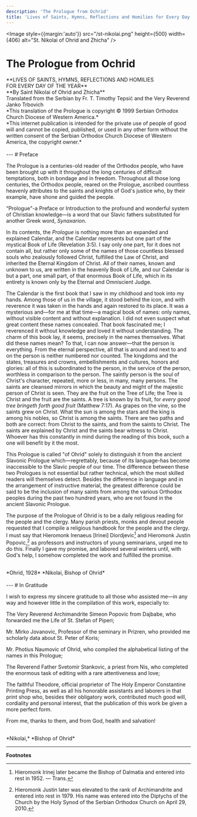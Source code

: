 ```yaml
---
description: 'The Prologue from Ochrid'
title: 'Lives of Saints, Hymns, Reflections and Homilies for Every Day of the Year'
---
```


<Image style={{margin:'auto'}} src="/st-nikolai.png" height={500} width={406} alt="St. Nikolai of Ohrid and Zhicha" />

# The Prologue from Ochrid

<div style={{textAlign:'center'}}>
**LIVES OF SAINTS, HYMNS, REFLECTIONS AND HOMILIES<br />FOR EVERY DAY OF THE YEAR**
<br />
**By Saint Nikolai of Ohrid and Zhicha**
<br />
Translated from the Serbian by Fr. T. Timothy Tepsić and the Very Reverend Janko Trbovich
<br />
*This translation of the Prologue is copyright © 1999 Serbian Orthodox Church Diocese of Western America.*
<br />
*This internet publication is intended for the private use of people of good will and cannot be copied, published, or used in any other form without the written consent of the Serbian Orthodox Church Diocese of Western America, the copyright owner.*
</div>
<br />
---
# Preface

The Prologue is a centuries-old reader of the Orthodox people, who have been brought up with it throughout the long centuries of difficult temptations, both in bondage and in freedom. Throughout all those long centuries, the Orthodox people, reared on the Prologue, ascribed countless heavenly attributes to the saints and knights of God's justice who, by their example, have shone and guided the people.

“Prologue"-a Preface or Introduction to the profound and wonderful system of Christian knowledge—is a word that our Slavic fathers substituted for another Greek word, *Synaxarion*.

In its contents, the *Prologue* is nothing more than an expanded and explained Calendar, and the Calendar represents but one part of the mystical Book of Life (Revelation 3:5). I say only one part, for it does not contain all, but rather only some of the names of those countless blessed souls who zealously followed Christ, fulfilled the Law of Christ, and inherited the Eternal Kingdom of Christ. All of their names, known and unknown to us, are written in the heavenly Book of Life, and our Calendar is but a part, one small part, of that enormous Book of Life, which in its entirety is known only by the Eternal and Omniscient Judge.

The Calendar is the first book that I saw in my childhood and took into my hands. Among those of us in the village, it stood behind the icon, and with reverence it was taken in the hands and again restored to its place.
It was a mysterious and—for me at that time—a magical book of names: only names, without visible content and without explanation. I did not even suspect what great content these names concealed. That book fascinated me; I reverenced it without knowledge and loved it without understanding. The charm of this book lay, it seems, precisely in the names themselves. What did these names mean? To that, I can now answer—that the person is everything. From the eternal perspective, all that is around and next to and on the person is neither numbered nor counted. The kingdoms and the states, treasures and crowns, embellishments and cultures, honors and glories: all of this is subordinated to the person, in the service of the person, worthless in comparison to the person. The saintly person is the soul of Christ's character, repeated, more or less, in many, many persons.
The saints are cleansed mirrors in which the beauty and might of the majestic person of Christ is seen. They are the fruit on the Tree of Life; the Tree is Christ and the fruit are the saints. A tree is known by its fruit, for *every good tree bringeth forth good fruit* (Matthew 7:17). As grapes on the vine, so the saints grew on Christ. What the sun is among the stars and the king is among his nobles, so Christ is among the saints. There are two paths and both are correct: from Christ to the saints, and from the saints to Christ.
The saints are explained by Christ and the saints bear witness to Christ.
Whoever has this constantly in mind during the reading of this book, such a one will benefit by it the most.

This Prologue is called "of Ohrid" solely to distinguish it from the ancient Slavonic Prologue which—regrettably, because of its language-has become inaccessible to the Slavic people of our time. The difference between these two Prologues is not essential but rather technical, which the most skilled readers will themselves detect. Besides the difference in language and in the arrangement of instructive material, the greatest difference could be said to be the inclusion of many saints from among the various Orthodox peoples during the past two hundred years, who are not found in the ancient Slavonic Prologue.

The purpose of the Prologue of Ohrid is to be a daily religious reading for the people and the clergy. Many parish priests, monks and devout people requested that I compile a religious handbook for the people and the clergy. I must say that Hieromonk Irenaeus [Irinei] Diordjevic[^1] and Hieromonk Justin Popovic,[^2] as professors and instructors of young seminarians, urged me to do this. Finally I gave my promise, and labored several winters until, with God's help, I somehow completed the work and fulfilled the promise.
<br /><br />
<div style={{textAlign:'right'}}>
*Ohrid, 1928*  
*Nikolai, Bishop of Ohrid*  
</div>
<br />
---
# In Gratitude

I wish to express my sincere gratitude to all those who assisted me—in any way and however little in the compilation of this work, especially to:

The Very Reverend Archimandrite Simeon Popovic from Dajbabe, who forwarded me the Life of St. Stefan of Piperi;

Mr. Mirko Jovanovic, Professor of the seminary in Prizren, who provided me scholarly data about St. Peter of Koris;

Mr. Photius Naumovic of Ohrid, who compiled the alphabetical listing of the names in this Prologue;

The Reverend Father Svetomir Stankovic, a priest from Nis, who completed the enormous task of editing with a rare attentiveness and love;

The faithful Theodore, official proprietor of The Holy Emperor Constantine Printing Press, as well as all his honorable assistants and laborers in that print shop who, besides their obligatory work, contributed much good will, cordiality and personal interest, that the publication of this work be given a more perfect form.

From me, thanks to them, and from God, health and salvation!
<br /><br />
<div style={{textAlign:'right'}}>
*Nikolai,*  
*Bishop of Ohrid*  
</div>

---
**Footnotes**
<br />
[^1]: Hieromonk Irinej later became the Bishop of Dalmatia and entered into rest in 1952. — Trans.
[^2]: Hieromonk Justin later was elevated to the rank of Archimandrite and entered into rest in 1979. His name was entered into the Diptychs of the Church by the Holy Synod of the Serbian Orthodox Church on April 29, 2010.

